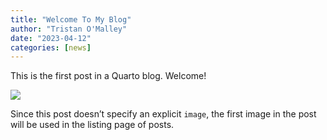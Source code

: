 ```yaml
---
title: "Welcome To My Blog"
author: "Tristan O'Malley"
date: "2023-04-12"
categories: [news]
---
```


This is the first post in a Quarto blog. Welcome!

![](thumbnail.jpg)

Since this post doesn't specify an explicit `image`, the first image in the post will be used in the listing page of posts.
